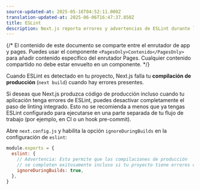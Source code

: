 ```yaml
---
source-updated-at: 2025-05-16T04:52:11.000Z
translation-updated-at: 2025-06-06T16:47:37.850Z
title: ESLint
description: Next.js reporta errores y advertencias de ESLint durante las compilaciones por defecto. Aprende cómo desactivar este comportamiento aquí.
---
```


{/* El contenido de este documento se comparte entre el enrutador de app y pages. Puedes usar el componente `<PagesOnly>Contenido</PagesOnly>` para añadir contenido específico del enrutador Pages. Cualquier contenido compartido no debe estar envuelto en un componente. */}

Cuando ESLint es detectado en tu proyecto, Next.js falla tu **compilación de producción** (`next build`) cuando hay errores presentes.

Si deseas que Next.js produzca código de producción incluso cuando tu aplicación tenga errores de ESLint, puedes desactivar completamente el paso de linting integrado. Esto no se recomienda a menos que ya tengas ESLint configurado para ejecutarse en una parte separada de tu flujo de trabajo (por ejemplo, en CI o un hook pre-commit).

Abre `next.config.js` y habilita la opción `ignoreDuringBuilds` en la configuración de `eslint`:

```js filename="next.config.js"
module.exports = {
  eslint: {
    // Advertencia: Esto permite que las compilaciones de producción
    // se completen exitosamente incluso si tu proyecto tiene errores de ESLint.
    ignoreDuringBuilds: true,
  },
}
```